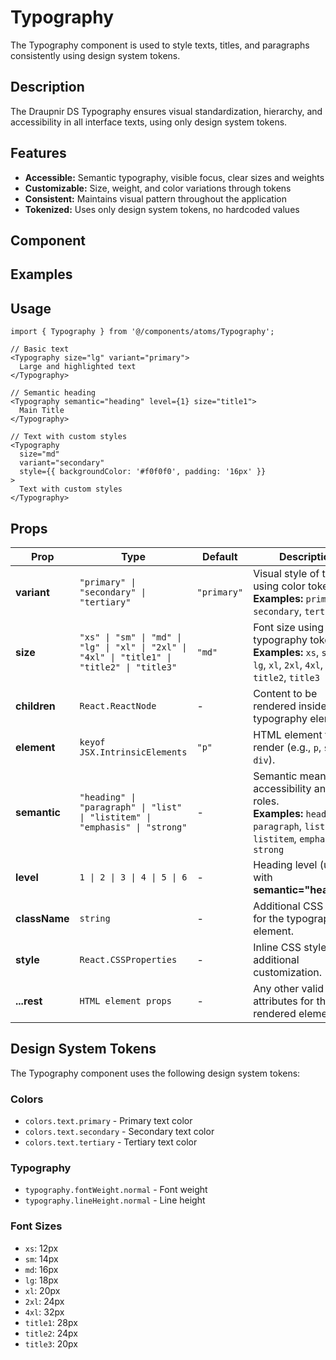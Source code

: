 
<Meta of={TypographyStories} />

# Typography

The Typography component is used to style texts, titles, and paragraphs consistently using design system tokens.

## Description
The Draupnir DS Typography ensures visual standardization, hierarchy, and accessibility in all interface texts, using only design system tokens.

## Features
- **Accessible:** Semantic typography, visible focus, clear sizes and weights
- **Customizable:** Size, weight, and color variations through tokens
- **Consistent:** Maintains visual pattern throughout the application
- **Tokenized:** Uses only design system tokens, no hardcoded values

## Component
<Primary />
<Controls />

## Examples
<Canvas>
  <Story of={TypographyStories.Primary} />
  <Story of={TypographyStories.AllVariants} />
  <Story of={TypographyStories.AllSizes} />
  <Story of={TypographyStories.Headings} />
  <Story of={TypographyStories.SemanticElements} />
  <Story of={TypographyStories.WithCustomStyles} />
</Canvas>

## Usage

```tsx
import { Typography } from '@/components/atoms/Typography';

// Basic text
<Typography size="lg" variant="primary">
  Large and highlighted text
</Typography>

// Semantic heading
<Typography semantic="heading" level={1} size="title1">
  Main Title
</Typography>

// Text with custom styles
<Typography 
  size="md" 
  variant="secondary"
  style={{ backgroundColor: '#f0f0f0', padding: '16px' }}
>
  Text with custom styles
</Typography>
```

## Props

<table style={{ width: '100%', borderCollapse: 'collapse', margin: '1.5rem 0' }}>
  <thead>
    <tr style={{ background: '#f7f7fa' }}>
      <th style={{ textAlign: 'left', padding: '8px' }}>Prop</th>
      <th style={{ textAlign: 'left', padding: '8px' }}>Type</th>
      <th style={{ textAlign: 'left', padding: '8px' }}>Default</th>
      <th style={{ textAlign: 'left', padding: '8px' }}>Description</th>
    </tr>
  </thead>
  <tbody>
    <tr>
      <td><b>variant</b></td>
      <td><code>"primary" | "secondary" | "tertiary"</code></td>
      <td><code>"primary"</code></td>
      <td>Visual style of the text using color tokens.<br/><b>Examples:</b> <code>primary</code>, <code>secondary</code>, <code>tertiary</code></td>
    </tr>
    <tr>
      <td><b>size</b></td>
      <td><code>"xs" | "sm" | "md" | "lg" | "xl" | "2xl" | "4xl" | "title1" | "title2" | "title3"</code></td>
      <td><code>"md"</code></td>
      <td>Font size using typography tokens.<br/><b>Examples:</b> <code>xs</code>, <code>sm</code>, <code>md</code>, <code>lg</code>, <code>xl</code>, <code>2xl</code>, <code>4xl</code>, <code>title1</code>, <code>title2</code>, <code>title3</code></td>
    </tr>
    <tr>
      <td><b>children</b></td>
      <td><code>React.ReactNode</code></td>
      <td>-</td>
      <td>Content to be rendered inside the typography element.</td>
    </tr>
    <tr>
      <td><b>element</b></td>
      <td><code>keyof JSX.IntrinsicElements</code></td>
      <td><code>"p"</code></td>
      <td>HTML element to render (e.g., <code>p</code>, <code>span</code>, <code>div</code>).</td>
    </tr>
    <tr>
      <td><b>semantic</b></td>
      <td><code>"heading" | "paragraph" | "list" | "listitem" | "emphasis" | "strong"</code></td>
      <td>-</td>
      <td>Semantic meaning for accessibility and ARIA roles.<br/><b>Examples:</b> <code>heading</code>, <code>paragraph</code>, <code>list</code>, <code>listitem</code>, <code>emphasis</code>, <code>strong</code></td>
    </tr>
    <tr>
      <td><b>level</b></td>
      <td><code>1 | 2 | 3 | 4 | 5 | 6</code></td>
      <td>-</td>
      <td>Heading level (used with <b>semantic="heading"</b>).</td>
    </tr>
    <tr>
      <td><b>className</b></td>
      <td><code>string</code></td>
      <td>-</td>
      <td>Additional CSS classes for the typography element.</td>
    </tr>
    <tr>
      <td><b>style</b></td>
      <td><code>React.CSSProperties</code></td>
      <td>-</td>
      <td>Inline CSS styles for additional customization.</td>
    </tr>
    <tr>
      <td><b>...rest</b></td>
      <td><code>HTML element props</code></td>
      <td>-</td>
      <td>Any other valid HTML attributes for the rendered element.</td>
    </tr>
  </tbody>
</table>

## Design System Tokens

The Typography component uses the following design system tokens:

### Colors
- `colors.text.primary` - Primary text color
- `colors.text.secondary` - Secondary text color  
- `colors.text.tertiary` - Tertiary text color

### Typography
- `typography.fontWeight.normal` - Font weight
- `typography.lineHeight.normal` - Line height

### Font Sizes
- `xs`: 12px
- `sm`: 14px
- `md`: 16px
- `lg`: 18px
- `xl`: 20px
- `2xl`: 24px
- `4xl`: 32px
- `title1`: 28px
- `title2`: 24px
- `title3`: 20px
